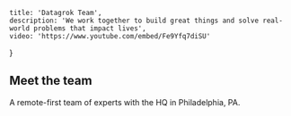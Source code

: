 <!-- markdownlint-disable first-line-h1 -->


    title: 'Datagrok Team',
    description: 'We work together to build great things and solve real-world problems that impact lives',
    video: 'https://www.youtube.com/embed/Fe9Yfq7diSU'
}

<LayoutHeader meta={meta} />
<section className="container-fluid bg-white my-5">
<div className="container bg-map">
<LayoutBody>

# Meet the team

A remote-first team of experts with the HQ in Philadelphia, PA.

</LayoutBody>

<div className="row">
    <AndrewSkalkin/>
    <LarisaBankurova/>
    <AlexanderParamonov/>
    <SofiaPodolskaya/>
    <DavitRizhinashvili/>
    <LeonidStolbov/>       
    <AleksandrTanas/>
    <AlexeyChopovskyi/>
    <DmytroKovalyov/>
    <KonstantinAmelichev/>
    <KostiantynRudik/>
    <OleksandraSerhiienko/>
    <OlenaAhadzhanian/>
    <PavloPolovyi/>
    <ViktorMakarichev/>
    <VictoriaAndrunina/>

</div>
</div>
</section>

